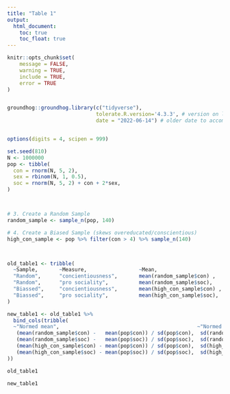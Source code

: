 ```yaml
---
title: "Table 1"
output:
  html_document:
    toc: true
    toc_float: true
---
```


```r
knitr::opts_chunk$set(
    message = FALSE,
    warning = TRUE,
    include = TRUE,
    error = TRUE
)


groundhog::groundhog.library(c("tidyverse"), 
                             tolerate.R.version='4.3.3', # version on local machine
                             date = "2022-06-14") # older date to accommodate older R version on the R server


options(digits = 4, scipen = 999)
```


```r


set.seed(810)
N <- 1000000
pop <- tibble(
  con = rnorm(N, 5, 2),
  sex = rbinom(N, 1, 0.5),
  soc = rnorm(N, 5, 2) + con + 2*sex,
)



# 3. Create a Random Sample
random_sample <- sample_n(pop, 140)

# 4. Create a Biased Sample (skews overeducated/conscientious)
high_con_sample <- pop %>% filter(con > 4) %>% sample_n(140)



old_table1 <- tribble(
  ~Sample,       ~Measure,                 ~Mean,                          ~SD,
  "Random",      "concientiousness",       mean(random_sample$con) ,         sd(random_sample$con),     
  "Random",      "pro sociality",          mean(random_sample$soc),         sd(random_sample$soc),
  "Biassed",     "concientiousness",       mean(high_con_sample$con) ,         sd(high_con_sample$con),     
  "Biassed",     "pro sociality",          mean(high_con_sample$soc),         sd(high_con_sample$soc)
)

new_table1 <- old_table1 %>% 
  bind_cols(tribble(
  ~"Normed mean",                                             ~"Normed SD",
   (mean(random_sample$con) -   mean(pop$con)) / sd(pop$con),  sd(random_sample$con) /   sd(pop$con),     
   (mean(random_sample$soc) -   mean(pop$soc)) / sd(pop$soc),  sd(random_sample$soc) /   sd(pop$soc),     
   (mean(high_con_sample$con) - mean(pop$con)) / sd(pop$con),  sd(high_con_sample$con) / sd(pop$con),     
   (mean(high_con_sample$soc) - mean(pop$soc)) / sd(pop$soc),  sd(high_con_sample$soc) / sd(pop$soc)      
))

old_table1

new_table1 

```
